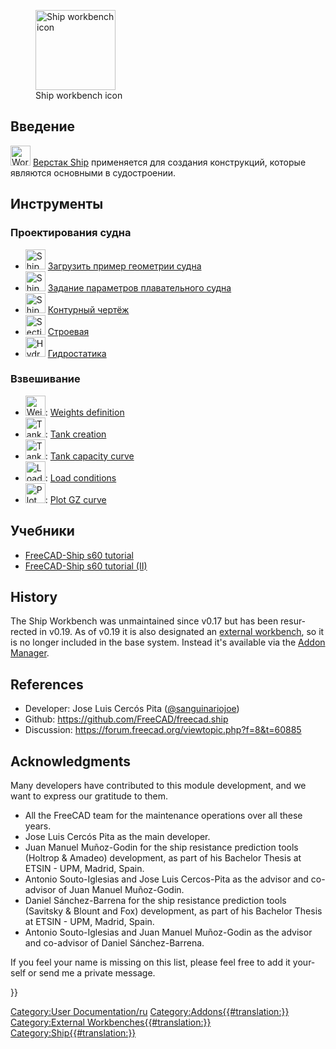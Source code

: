 <languages/>

<div lang="en" dir="ltr" class="mw-content-ltr">
[[Image:Workbench_Ship.svg|thumb|128px|Ship workbench icon]]
</div>

{{TOCright}}

<span id="Introduction"></span>
== Введение ==

[[Image:Workbench_Ship.svg|32px]] [[Ship_Workbench/ru|Верстак Ship]] применяется для создания конструкций, которые являются основными в судостроении.

<span id="The_Tools"></span>
== Инструменты ==

<span id="Ship_Design"></span>
===Проектирования судна===

<div class="mw-translate-fuzzy">
*[[Image:Ship_Load.svg|32px|Ship geometries examples loader]] [[Ship_Geometries_Examples/ru|Загрузить пример геометрии судна]]
*[[Image:Ship_Logo.svg|32px|Ship instance creation tool]] [[Ship_New/ru|Задание параметров плавательного судна]]
*[[Image:Ship_OutlineDraw.svg|32px|Ship Lines drawing tool]] [[Ship_Outline/ru|Контурный чертёж]]
*[[Image:FreeCAD-Ship-AreaCurveIco.png|32px|Sectional Area Curve tool]] [[Ship_Area/ru|Строевая]]
*[[Image:Ship_Hydrostatics.png|32px|Hydrostatics tool icon]] [[Ship_Hydrostatics/ru|Гидростатика]]
</div>

<span id="Weights"></span>
===Взвешивание===

<div class="mw-translate-fuzzy">
*[[Image:FreeCAD-Ship-WeightIco.png|32px|Weights definition tool]]: [[Ship_Weight/ru|Weights definition]]
*[[Image:FreeCAD-Ship-TankIco.png|32px|Tank creation tool]]: [[Ship_TankNew/ru|Tank creation]]
*[[Image:Ship TankCapacity.png|32px|Tank capacity curve tool]]: [[Ship_TankCapacity/ru|Tank capacity curve]]
*[[Image:Ship_Loading.png|32px|Load conditions]]: [[Ship_Loading/ru|Load conditions]]
*[[Image:Ship_PlotGZ.png|32px|Plot GZ curve]]: [[Ship_PlotGZ/ru|Plot GZ curve]]
</div>

<span id="Resistance"></span>
<div class="mw-translate-fuzzy">
==Учебники==
</div>

<div class="mw-translate-fuzzy">
* [[FreeCAD-Ship s60 tutorial/ru|FreeCAD-Ship s60 tutorial ]]
* [[FreeCAD-Ship s60 tutorial (II)/ru|FreeCAD-Ship s60 tutorial (II)]]
</div>

<span id="Tutorials"></span>
{{Docnav/ru
|[[Robot_Workbench/ru|Модуль Robot]]
|[[Sketcher_Workbench/ru|Модуль Sketcher]]
|IconL=Workbench_Robot.svg
|IconR=Workbench_Sketcher.svg
}}

[[Category:User Documentation/ru]]

<div lang="en" dir="ltr" class="mw-content-ltr">
==History==
</div>

<div lang="en" dir="ltr" class="mw-content-ltr">
The Ship Workbench was unmaintained since v0.17 but has been resurrected in v0.19. As of v0.19 it is also designated an [[External_workbenches|external workbench]], so it is no longer included in the base system. Instead it's available via the [[Std_AddonMgr|Addon Manager]].
</div>

<div lang="en" dir="ltr" class="mw-content-ltr">
==References==
</div>

<div lang="en" dir="ltr" class="mw-content-ltr">
* Developer: Jose Luis Cercós Pita ([https://github.com/sanguinariojoe @sanguinariojoe])
* Github: https://github.com/FreeCAD/freecad.ship
* Discussion: https://forum.freecad.org/viewtopic.php?f=8&t=60885
</div>

<div lang="en" dir="ltr" class="mw-content-ltr">
==Acknowledgments==
</div>

<div lang="en" dir="ltr" class="mw-content-ltr">
Many developers have contributed to this module development, and we want to express our gratitude to them.
</div>

<div lang="en" dir="ltr" class="mw-content-ltr">
* All the FreeCAD team for the maintenance operations over all these years.
* Jose Luis Cercós Pita as the main developer.
* Juan Manuel Muñoz-Godin for the ship resistance prediction tools (Holtrop & Amadeo) development, as part of his Bachelor Thesis at ETSIN - UPM, Madrid, Spain.
* Antonio Souto-Iglesias and Jose Luis Cercos-Pita as the advisor and co-advisor of Juan Manuel Muñoz-Godin.
* Daniel Sánchez-Barrena for the ship resistance prediction tools (Savitsky & Blount and Fox) development, as part of his Bachelor Thesis at ETSIN - UPM, Madrid, Spain.
* Antonio Souto-Iglesias and Juan Manuel Muñoz-Godin as the advisor and co-advisor of Daniel Sánchez-Barrena.
</div>

<div lang="en" dir="ltr" class="mw-content-ltr">
If you feel your name is missing on this list, please feel free to add it yourself or send me a private message.
</div>


{{Userdocnavi{{#translation:}}}}
[[Category:Addons{{#translation:}}]]
[[Category:External Workbenches{{#translation:}}]]
[[Category:Ship{{#translation:}}]]